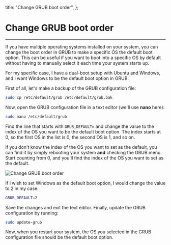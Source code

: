 

  title: "Change GRUB boot order",
};

<h1>Change GRUB boot order</h1>

<hr />

If you have multiple operating systems installed on your system, you can change the boot order in GRUB to make a specific OS the default boot option. This can be useful if you want to boot into a specific OS by default without having to manually select it each time your system starts up.

For my specific case, I have a dual-boot setup with Ubuntu and Windows, and I want Windows to be the default boot option in GRUB.

First of all, let's make a backup of the GRUB configuration file:

```bash
sudo cp /etc/default/grub /etc/default/grub.bak
```

Now, open the GRUB configuration file in a text editor (we'll use **nano** here):

```bash
sudo nano /etc/default/grub
```

Find the line that starts with `GRUB_DEFAULT=` and change the value to the index of the OS you want to be the default boot option. The index starts at 0, so the first OS in the list is 0, the second OS is 1, and so on.

If you don't know the index of the OS you want to set as the default, you can find it by simply rebooting your system **and** checking the GRUB menu. Start counting from 0, and you'll find the index of the OS you want to set as the default.

<Image
  src={screenshot}
  alt="Change GRUB boot order"
  placeholder="blur"
  priority
/>

If I wish to set Windows as the default boot option, I would change the value to 2 in my case:

```bash
GRUB_DEFAULT=2
```

Save the changes and exit the text editor. Finally, update the GRUB configuration by running:

```bash
sudo update-grub
```

Now, when you restart your system, the OS you selected in the GRUB configuration file should be the default boot option.
